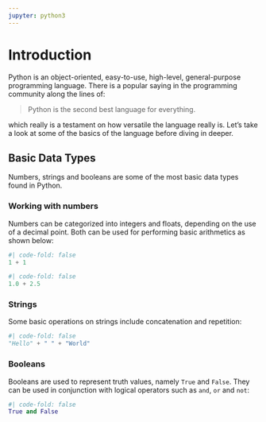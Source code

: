 ```yaml
---
jupyter: python3
---
```


# Introduction

Python is an object-oriented, easy-to-use, high-level, general-purpose programming language. There is a popular saying in the programming community along the lines of:

> Python is the second best language for everything.

which really is a testament on how versatile the language really is. Let's take a look at some of the basics of the language before diving in deeper.

## Basic Data Types

Numbers, strings and booleans are some of the most basic data types found in Python.

### Working with numbers

Numbers can be categorized into integers and floats, depending on the use of a decimal point. Both can be used for performing basic arithmetics as shown below:

```python
#| code-fold: false
1 + 1
```

```python
#| code-fold: false
1.0 + 2.5
```

### Strings

Some basic operations on strings include concatenation and repetition:

```python
#| code-fold: false
"Hello" + " " + "World"
```

### Booleans

Booleans are used to represent truth values, namely `True` and `False`. They can be used in conjunction with logical operators such as `and`, `or` and `not`:

```python
#| code-fold: false
True and False
```